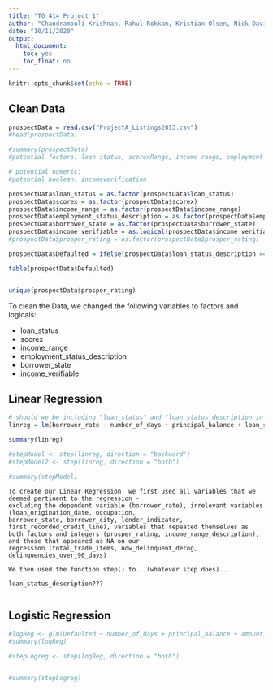 ```yaml
---
title: "TO 414 Project 1"
author: "Chandramouli Krishnan, Rahul Rokkam, Kristian Olsen, Nick Davis, Lena Ivens, Sean Conway"
date: "10/11/2020"
output: 
  html_document: 
    toc: yes
    toc_float: no
---
```


```r
knitr::opts_chunk$set(echo = TRUE)
```

## Clean Data
```r
prospectData = read.csv("ProjectA_Listings2013.csv")
#head(prospectData)

#summary(prospectData)
#potential factors: loan status, scorexRange, income range, employment status, borrower state, 

# potential numeric: 
#potential boolean: incomeverification

prospectData$loan_status = as.factor(prospectData$loan_status)
prospectData$scorex = as.factor(prospectData$scorex)
prospectData$income_range = as.factor(prospectData$income_range)
prospectData$employment_status_description = as.factor(prospectData$employment_status_description)
prospectData$borrower_state = as.factor(prospectData$borrower_state)
prospectData$income_verifiable = as.logical(prospectData$income_verifiable)
#prospectData$prosper_rating = as.factor(prospectData$prosper_rating)

prospectData$Defaulted = ifelse(prospectData$loan_status_description == "DEFAULTED", 1, ifelse(prospectData$loan_status_description == "CHARGEOFF", 1, 0))

table(prospectData$Defaulted)


unique(prospectData$prosper_rating)
```
To clean the Data, we changed the following variables to factors and logicals:

* loan_status
* scorex
* income_range
* employment_status_description
* borrower_state
* income_verifiable





## Linear Regression
```r

# should we be including "loan_status" and "loan_status_description in this"?????
linreg = lm(borrower_rate ~ number_of_days + principal_balance + loan_status + amount_funded + listing_term + listing_monthly_payment + scorex + prosper_score + listing_category_id + income_range + stated_monthly_income + income_verifiable + dti_wprosper_loan + employment_status_description + months_employed + monthly_debt + current_delinquencies + delinquencies_last7_years + public_records_last10_years + public_records_last12_months + credit_lines_last7_years + inquiries_last6_months + amount_delinquent + current_credit_lines + open_credit_lines + bankcard_utilization + total_open_revolving_accounts + installment_balance + real_estate_balance + revolving_balance + real_estate_payment + revolving_available_percent + total_inquiries + satisfactory_accounts + was_delinquent_derog + delinquencies_over30_days + delinquencies_over60_days,data = prospectData)

summary(linreg)

#stepModel <- step(linreg, direction = "backward")
#stepModel2 <- step(linreg, direction = "both")

#summary(stepModel)

```

```{}
To create our Linear Regression, we first used all variables that we deemed pertinent to the regression - 
excluding the dependent variable (borrower_rate), irrelevant variables (loan_origination_date, occupation, 
borrower_state, borrower_city, lender_indicator, first_recorded_credit_line), variables that repeated themselves as both factors and integers (prosper_rating, income_range_description), and those that appeared as NA on our 
regression (total_trade_items, now_delinquent_derog, delinquencies_over_90_days)

We then used the function step() to...(whatever step does)...

loan_status_description???


```



## Logistic Regression
```r
#logReg <- glm(Defaulted ~ number_of_days + principal_balance + amount_funded + listing_term + listing_monthly_payment + prosper_score + income_range + stated_monthly_income + months_employed + monthly_debt + current_delinquencies + delinquencies_last7_years + public_records_last10_years + public_records_last12_months + credit_lines_last7_years + inquiries_last6_months + amount_delinquent + current_credit_lines + open_credit_lines + bankcard_utilization + total_open_revolving_accounts + installment_balance + real_estate_balance + revolving_balance + real_estate_payment + revolving_available_percent + total_inquiries + satisfactory_accounts + was_delinquent_derog + delinquencies_over30_days + delinquencies_over60_days + scorex + income_range + employment_status_description + income_verifiable, data = prospectData, family = "binomial")
#summary(logReg)

#stepLogreg <- step(logReg, direction = "both")


#summary(stepLogreg)

```